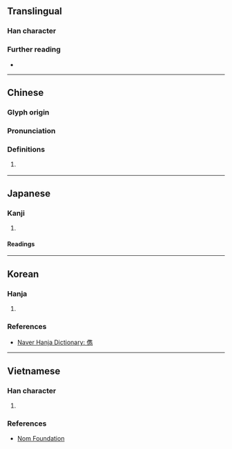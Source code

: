 {{also|俊}}
{{character info}}
==Translingual==

===Han character===
{{Han char|rn=9|rad=人|as=13|sn=15|four=|canj=OOGS|ids=⿰亻雋}}

===Further reading===
* {{Han ref|kx=0118.240|dkj=01175|dj=0251.080|hdz=10225.130|uh=5101|ud=20737}}

----

==Chinese==
{{zh-forms}}

===Glyph origin===
{{Han etym}}

===Pronunciation===
{{zh-pron
|m=jùn
|c=zeon3
|mc=y
|oc=y
|ma=y
|cat=n,a
}}

===Definitions===
{{zh-hanzi}}

# {{zh-o}} {{zh-alt-form|俊}}

----

==Japanese==

===Kanji===
{{ja-kanji|grade=|rs=人13}}

# {{rfdef|ja|sort=人13}}

====Readings====
{{ja-readings
|on=しゅん
|kun=すぐれる
}}

----

==Korean==

===Hanja===
{{ko-hanja|준걸|준}}

# {{rfdef|ko|sort=人13}}

===References===
* [https://web.archive.org/web/20201121032634/https://hanja.dict.naver.com/hanja?q=%E5%84%81 Naver Hanja Dictionary: 儁]

----

==Vietnamese==

===Han character===
{{vi-readings|nom=tuấn}}

# {{rfdef|vi|sort=人13}}

===References===
* [http://nomfoundation.org/common/nom_details.php?codepoint=5101 Nom Foundation]